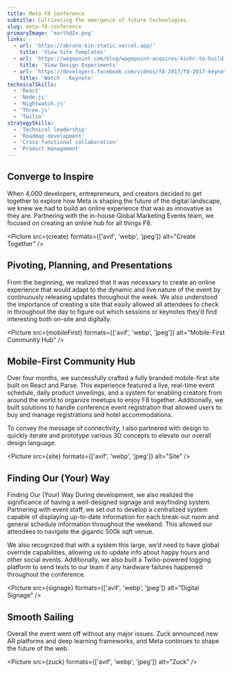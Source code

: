 ```yaml
---
title: Meta F8 Conference
subtitle: Cultivating the emergence of future technologies.
slug: meta-f8-conference
primaryImage: 'earth@2x.png'
links:
  - url: 'https://abruno-kin-static.vercel.app/'
    title: 'View Site Templates'
  - url: 'https://wagepoint.com/blog/wagepoint-acquires-kinhr-to-build-ultimate-workplace-happiness-solution/'
    title: 'View Design Experiments'
  - url: 'https://developers.facebook.com/videos/f8-2017/f8-2017-keynote'
    title: 'Watch   Keynote'
technicalSkills:
  - 'React'
  - 'Node.js'
  - 'Nightwatch.js'
  - 'Three.js'
  - 'Twilio'
strategySkills:
  - 'Technical leadership'
  - 'Roadmap development'
  - 'Cross-functional collaboration'
  - 'Product management'
---
```



## Converge to Inspire

When 4,000 developers, entrepreneurs, and creators decided to get together to explore how Meta is shaping the future of the digital landscape, we knew we had to build an online experience that was as innovative as they are. Partnering with the in-house Global Marketing Events team, we focused on creating an online hub for all things F8.

<Picture
  src={create}
  formats={['avif', 'webp', 'jpeg']}
  alt="Create Together"
/>

## Pivoting, Planning, and Presentations

From the beginning, we realized that it was necessary to create an online experience that would adapt to the dynamic and live nature of the event by continuously releasing updates throughout the week. We also understood the importance of creating a site that easily allowed all attendees to check in throughout the day to figure out which sessions or keynotes they’d find interesting both on-site and digitally.

<Picture
  src={mobileFirst}
  formats={['avif', 'webp', 'jpeg']}
  alt="Mobile-First Community Hub"
/>

## Mobile-First Community Hub

Over four months, we successfully crafted a fully branded mobile-first site built on React and Parse. This experience featured a live, real-time event schedule, daily product unveilings, and a system for enabling creators from around the world to organize meetups to enjoy F8 together. Additionally, we built solutions to handle conference event registration that allowed users to buy and manage registrations and hotel accommodations.

To convey the message of connectivity, I also partnered with design to quickly iterate and prototype various 3D concepts to elevate our overall design language.

<Picture src={site} formats={['avif', 'webp', 'jpeg']} alt="Site" />

## Finding Our (Your) Way

Finding Our (Your) Way
During development, we also realized the significance of having a well-designed signage and wayfinding system. Partnering with event staff, we set out to develop a centralized system capable of displaying up-to-date information for each break-out room and general schedule information throughout the weekend. This allowed our attendees to navigate the gigantic 500k sqft venue.

We also recognized that with a system this large, we’d need to have global override capabilities, allowing us to update info about happy hours and other social events. Additionally, we also built a Twilio-powered logging platform to send texts to our team if any hardware failures happened throughout the conference.

<Picture
  src={signage}
  formats={['avif', 'webp', 'jpeg']}
  alt="Digital Signage"
/>

## Smooth Sailing

Overall the event went off without any major issues. Zuck announced new AR platforms and deep learning frameworks, and Meta continues to shape the future of the web.

<Picture src={zuck} formats={['avif', 'webp', 'jpeg']} alt="Zuck" />
